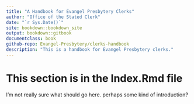 ```yaml
--- 
title: "A Handbook for Evangel Presbytery Clerks"
author: "Office of the Stated Clerk"
date: "`r Sys.Date()`"
site: bookdown::bookdown_site
output: bookdown::gitbook
documentclass: book
github-repo: Evangel-Presbytery/clerks-handbook
description: "This is a handbook for Evangel Presbytery clerks."
---
```


# This section is in the Index.Rmd file

I'm not really sure what should go here. perhaps some kind of introduction?